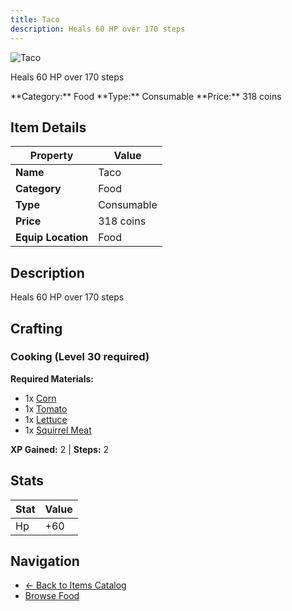 ```yaml
---
title: Taco
description: Heals 60 HP over 170 steps
---
```


<div className="flex items-start gap-6 mb-8">
  <div className="flex-shrink-0">
    <img src="/assets/resources/cooking/taco.png" alt="Taco" className="w-24 h-24 border rounded-lg" />
  </div>
  <div className="flex-1">
    <div className="space-y-2">
      <p className="text-lg text-muted-foreground">Heals 60 HP over 170 steps</p>
      <div className="flex flex-wrap gap-4 text-sm">
        <span className="px-2 py-1 bg-blue-100 dark:bg-blue-900 rounded-md">
          **Category:** Food
        </span>
        <span className="px-2 py-1 bg-green-100 dark:bg-green-900 rounded-md">
          **Type:** Consumable
        </span>
        <span className="px-2 py-1 bg-yellow-100 dark:bg-yellow-900 rounded-md">
          **Price:** 318 coins
        </span>
      </div>
    </div>
  </div>
</div>

## Item Details

| Property | Value |
|----------|-------|
| **Name** | Taco |
| **Category** | Food |
| **Type** | Consumable |
| **Price** | 318 coins |
| **Equip Location** | Food |

## Description

Heals 60 HP over 170 steps


## Crafting

### Cooking (Level 30 required)

**Required Materials:**
- 1x [Corn](/docs/resources/individual/corn)
- 1x [Tomato](/docs/resources/individual/tomato)
- 1x [Lettuce](/docs/resources/individual/lettuce)
- 1x [Squirrel Meat](/docs/resources/individual/squirrel_meat)

**XP Gained:** 2 | **Steps:** 2

## Stats

| Stat | Value |
|------|-------|
| Hp | +60 |


## Navigation

- [← Back to Items Catalog](/docs/items)
- [Browse Food](/docs/items#food)
